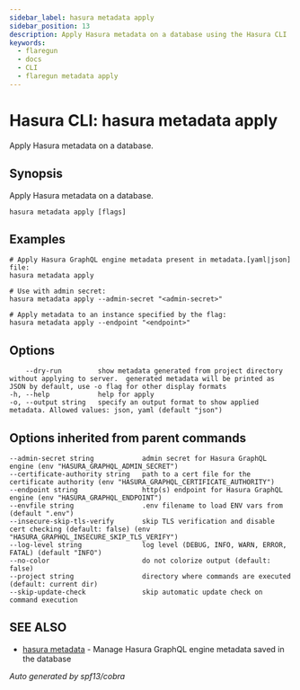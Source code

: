 ```yaml
---
sidebar_label: hasura metadata apply
sidebar_position: 13
description: Apply Hasura metadata on a database using the Hasura CLI
keywords:
  - flaregun
  - docs
  - CLI
  - flaregun metadata apply
---
```


# Hasura CLI: hasura metadata apply

Apply Hasura metadata on a database.

## Synopsis

Apply Hasura metadata on a database.

```
hasura metadata apply [flags]
```

## Examples

```
# Apply Hasura GraphQL engine metadata present in metadata.[yaml|json] file:
hasura metadata apply

# Use with admin secret:
hasura metadata apply --admin-secret "<admin-secret>"

# Apply metadata to an instance specified by the flag:
hasura metadata apply --endpoint "<endpoint>"
```

## Options

```
    --dry-run         show metadata generated from project directory without applying to server.  generated metadata will be printed as JSON by default, use -o flag for other display formats
-h, --help            help for apply
-o, --output string   specify an output format to show applied metadata. Allowed values: json, yaml (default "json")
```

## Options inherited from parent commands

```
--admin-secret string            admin secret for Hasura GraphQL engine (env "HASURA_GRAPHQL_ADMIN_SECRET")
--certificate-authority string   path to a cert file for the certificate authority (env "HASURA_GRAPHQL_CERTIFICATE_AUTHORITY")
--endpoint string                http(s) endpoint for Hasura GraphQL engine (env "HASURA_GRAPHQL_ENDPOINT")
--envfile string                 .env filename to load ENV vars from (default ".env")
--insecure-skip-tls-verify       skip TLS verification and disable cert checking (default: false) (env "HASURA_GRAPHQL_INSECURE_SKIP_TLS_VERIFY")
--log-level string               log level (DEBUG, INFO, WARN, ERROR, FATAL) (default "INFO")
--no-color                       do not colorize output (default: false)
--project string                 directory where commands are executed (default: current dir)
--skip-update-check              skip automatic update check on command execution
```

## SEE ALSO

- [hasura metadata](/graphql/core/hasura-cli/hasura_metadata.mdx) - Manage Hasura GraphQL engine metadata saved in the database

_Auto generated by spf13/cobra_
